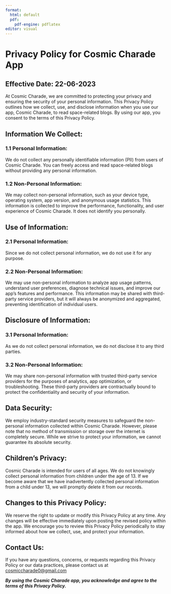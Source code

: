 ```yaml
---
format:
  html: default
  pdf: 
    pdf-engine: pdflatex
editor: visual
---
```


# Privacy Policy for Cosmic Charade App

## Effective Date: 22-06-2023

At Cosmic Charade, we are committed to protecting your privacy and ensuring the security of your personal information. This Privacy Policy outlines how we collect, use, and disclose information when you use our app, Cosmic Charade, to read space-related blogs. By using our app, you consent to the terms of this Privacy Policy.

## Information We Collect:

### 1.1 Personal Information:

We do not collect any personally identifiable information (PII) from users of Cosmic Charade. You can freely access and read space-related blogs without providing any personal information.

### 1.2 Non-Personal Information:

We may collect non-personal information, such as your device type, operating system, app version, and anonymous usage statistics. This information is collected to improve the performance, functionality, and user experience of Cosmic Charade. It does not identify you personally.

## Use of Information:

### 2.1 Personal Information:

Since we do not collect personal information, we do not use it for any purpose.

### 2.2 Non-Personal Information:

We may use non-personal information to analyze app usage patterns, understand user preferences, diagnose technical issues, and improve our app's features and performance. This information may be shared with third-party service providers, but it will always be anonymized and aggregated, preventing identification of individual users.

## Disclosure of Information:

### 3.1 Personal Information:

As we do not collect personal information, we do not disclose it to any third parties.

### 3.2 Non-Personal Information:

We may share non-personal information with trusted third-party service providers for the purposes of analytics, app optimization, or troubleshooting. These third-party providers are contractually bound to protect the confidentiality and security of your information.

## Data Security:

We employ industry-standard security measures to safeguard the non-personal information collected within Cosmic Charade. However, please note that no method of transmission or storage over the internet is completely secure. While we strive to protect your information, we cannot guarantee its absolute security.

## Children's Privacy:

Cosmic Charade is intended for users of all ages. We do not knowingly collect personal information from children under the age of 13. If we become aware that we have inadvertently collected personal information from a child under 13, we will promptly delete it from our records.

## Changes to this Privacy Policy:

We reserve the right to update or modify this Privacy Policy at any time. Any changes will be effective immediately upon posting the revised policy within the app. We encourage you to review this Privacy Policy periodically to stay informed about how we collect, use, and protect your information.

## Contact Us:

If you have any questions, concerns, or requests regarding this Privacy Policy or our data practices, please contact us at [cosmiccharade0\@gmail.com](mailto:cosmiccharade0@gmail.com)

***By using the Cosmic Charade app, you acknowledge and agree to the terms of this Privacy Policy.***

